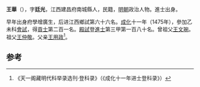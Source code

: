 '''王華'''（{{bd|1450年||？}}），字'''廷光'''，江西建昌府南城縣人，民籍，[[明朝|明朝]]政治人物。進士出身。

早年出身府學增廣生，后进江西鄉試第六十六名。[[成化|成化]]十一年（1475年），參加乙未科[[會試|會試]]，得[[貢士|貢士]]第二百一名。[[殿試|殿試]]登[[進士|進士]]第三甲第一百八十名。曾祖父[[王文琬|王文琬]]。祖父[[王仲敬|王仲敬]]。父亲[[王用政|王用政]]<ref>《天一阁藏明代科举录选刊·登科录》（《成化十一年进士登科录》）</ref>。

==参考==
{{reflist}}
{{明朝人物小作品}}
{{成化十一年乙未科殿試金榜}}
